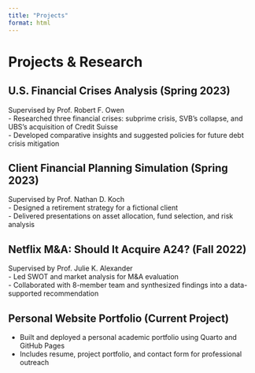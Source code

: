 ```yaml
---
title: "Projects"
format: html
---
```


#  Projects & Research

##  U.S. Financial Crises Analysis (Spring 2023)  
Supervised by Prof. Robert F. Owen  
- Researched three financial crises: subprime crisis, SVB’s collapse, and UBS's acquisition of Credit Suisse  
- Developed comparative insights and suggested policies for future debt crisis mitigation  

##  Client Financial Planning Simulation (Spring 2023)  
Supervised by Prof. Nathan D. Koch  
- Designed a retirement strategy for a fictional client  
- Delivered presentations on asset allocation, fund selection, and risk analysis  

##  Netflix M&A: Should It Acquire A24? (Fall 2022)  
Supervised by Prof. Julie K. Alexander  
- Led SWOT and market analysis for M&A evaluation  
- Collaborated with 8-member team and synthesized findings into a data-supported recommendation  

##  Personal Website Portfolio (Current Project)  
- Built and deployed a personal academic portfolio using Quarto and GitHub Pages  
- Includes resume, project portfolio, and contact form for professional outreach  

